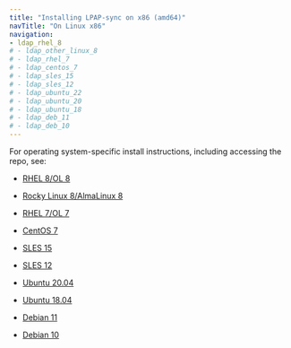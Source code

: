 ```yaml
---
title: "Installing LPAP-sync on x86 (amd64)"
navTitle: "On Linux x86"
navigation: 
- ldap_rhel_8
# - ldap_other_linux_8
# - ldap_rhel_7
# - ldap_centos_7
# - ldap_sles_15
# - ldap_sles_12
# - ldap_ubuntu_22
# - ldap_ubuntu_20
# - ldap_ubuntu_18
# - ldap_deb_11
# - ldap_deb_10
---
```


For operating system-specific install instructions, including accessing the repo, see:

  - [RHEL 8/OL 8](ldap_rhel_8)

  - [Rocky Linux 8/AlmaLinux 8](ldap_other_linux_8)
  - [RHEL 7/OL 7](ldap_rhel_7)
  - [CentOS 7](ldap_centos_7)
  - [SLES 15](ldap_sles_15)
  - [SLES 12](ldap_sles_12)
  - [Ubuntu 20.04](ldap_ubuntu_20)
  - [Ubuntu 18.04](ldap_ubuntu_18)
  - [Debian 11](ldap_deb_11)
  - [Debian 10](ldap_deb_10)
